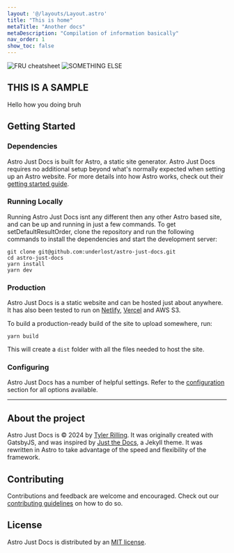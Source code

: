 ```yaml
---
layout: '@/layouts/Layout.astro'
title: "This is home"
metaTitle: "Another docs"
metaDescription: "Compilation of information basically"
nav_order: 1
show_toc: false
---
```


<img alt="FRU cheatsheet" class="block mb-11" src="assets/cheatsheets/fruelementalcheatsheet.png" />
<img alt="SOMETHING ELSE" class="block mb-11" src="..\assets\cheatsheets\fruelementalcheatsheet.png" />

## THIS IS A SAMPLE

Hello how you doing bruh

## Getting Started 

### Dependencies

Astro Just Docs is built for Astro, a static site generator. Astro Just Docs requires no additional setup beyond what's normally expected when setting up an Astro website. For more details into how Astro works, check out their [getting started guide](https://docs.astro.build/en/getting-started/). 

### Running Locally

Running Astro Just Docs isnt any different then any other Astro based site, and can be up and running in just a few commands. To get setDefaultResultOrder, clone the repository and run the following commands to install the dependencies and start the development server:

```shell
git clone git@github.com:underlost/astro-just-docs.git
cd astro-just-docs
yarn install
yarn dev
```

### Production

Astro Just Docs is a static website and can be hosted just about anywhere. It has also been tested to run on [Netlify](https://www.netlify.com/), [Vercel](https://vercel.com/) and AWS S3.

To build a production-ready build of the site to upload somewhere, run: 

```shell
yarn build
```

This will create a `dist` folder with all the files needed to host the site.

### Configuring 

Astro Just Docs has a number of helpful settings. Refer to the [configuration](/configuration/) section for all options available.

***

## About the project

Astro Just Docs is © 2024 by [Tyler Rilling](https://underlost.net/). It was originally created with GatsbyJS, and was inspired by [Just the Docs](https://just-the-docs.com/), a Jekyll theme. It was rewritten in Astro to take advantage of the speed and flexibility of the framework.

## Contributing

Contributions and feedback are welcome and encouraged. Check out our [contributing guidelines](https://github.com/underlost/just-docs/tree/master/CONTRIBUTING.md) on how to do so.

## License

Astro Just Docs is distributed by an [MIT license](https://github.com/underlost/just-docs/tree/master/LICENSE).
